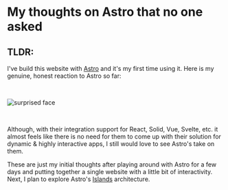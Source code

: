 # My thoughts on Astro that no one asked

## TLDR:

I've build this website with [Astro](https://astro.build/) and it's my first time using it. Here is my genuine, honest reaction to Astro so far:

<br/>

![surprised face](/noway.gif)

<br/>

Although, with their integration support for React, Solid, Vue, Svelte, etc. it almost feels like there is no need for them to come up with their solution for dynamic & highly interactive apps, I still would love to see Astro's take on them.

These are just my initial thoughts after playing around with Astro for a few days and putting together a single website with a little bit of interactivity. Next, I plan to explore Astro's [Islands](https://docs.astro.build/en/concepts/islands/) architecture.
